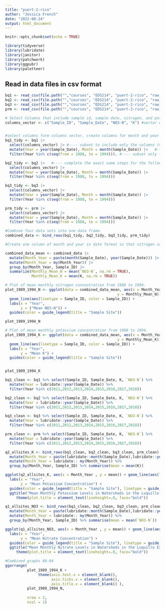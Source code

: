 ```yaml
---
title: "puert-2-rico"
author: "Jessica French"
date: "2022-08-24"
output: html_document
---
```


```r
knitr::opts_chunk$set(echo = TRUE)
```

```r
library(tidyverse)
library(lubridate)
library(janitor)
library(patchwork)
library(ggpubr)
library(paletteer)

```

## Read in data files in csv format 
```r
bq1 <- read_csv(file.path("","courses", "EDS214", "puert-2-rico", "raw_data", "QuebradaCuenca1-Bisley.csv"))
bq2 <- read_csv(file.path("","courses", "EDS214", "puert-2-rico", "raw_data", "QuebradaCuenca2-Bisley.csv"))
bq3 <- read_csv(file.path("","courses", "EDS214", "puert-2-rico", "raw_data", "QuebradaCuenca3-Bisley.csv"))
prm <- read_csv(file.path("","courses", "EDS214", "puert-2-rico", "raw_data", "RioMameyesPuenteRoto.csv"))
```


```r
# Select Columns that include sample id, sample date, nitrogen, and potassium concentration. 
columns_vector <- c("Sample_ID", "Sample_Date", "NO3-N", "K") #vector of columns to be kept. 


#select columns form columns vector, create columns for month and year and filter to rows that contain years 1988 to 1994. 
bq1_tidy <- bq1 |> 
  select(columns_vector) |> #---- subset to include only the columns (variables) we want
  mutate(Year = year(Sample_Date), Month = month(Sample_Date)) |>   #---- add a new column with year - month combination
  filter(Year %in% c(seq(from = 1988, to = 1994))). #---- subset only for rows in the time frame of interest

bq2_tidy <- bq2 |>   #---- complete the exact same steps for the following three data sets 
  select(columns_vector) |>      
  mutate(Year = year(Sample_Date), Month = month(Sample_Date)) |> 
  filter(Year %in% c(seq(from = 1988, to = 1994)))

bq3_tidy <- bq3 |> 
  select(columns_vector) |> 
  mutate(Year = year(Sample_Date), Month = month(Sample_Date)) |> 
  filter(Year %in% c(seq(from = 1988, to = 1994)))

prm_tidy <- prm |> 
  select(columns_vector) |> 
  mutate(Year = year(Sample_Date), Month = month(Sample_Date)) |> 
  filter(Year %in% c(seq(from = 1988, to = 1994)))

#Combine four data sets into one data frame. 
combined_data <- bind_rows(bq1_tidy, bq2_tidy, bq3_tidy, prm_tidy)

```

```r
#Create one column of month and year in date format so that nitrogen concentration can be summarized by month and year.

combined_data_mean <- combined_data |> 
  mutate(Month_Year = paste(month(Sample_Date), year(Sample_Date))) |> 
  mutate(Month_Year = my(Month_Year)) |> 
  group_by(Month_Year, Sample_ID) |> 
  summarize(Monthly_Mean_N = mean(`NO3-N`, na.rm = TRUE), 
            Monthly_Mean_K = mean(K, na.rm = TRUE))

```


```r
# Plot of mean monthly nitrogen concentration from 1988 to 1994. 
plot_1989_1994_N <- ggplot(data = combined_data_mean, aes(x = Month_Year,
                                                   y = Monthly_Mean_N)) +
  geom_line(aes(linetype = Sample_ID, color = Sample_ID)) +
  labs(x = "Year",
       y = ("Mean NO3-N")) +
  guides(color = guide_legend(title = "Sample Site"))

plot_1989_1994_N
```


```r
# Plot of mean monthly potassium concentration from 1988 to 1994. 
plot_1989_1994_K <- ggplot(data = combined_data_mean, aes(x = Month_Year,
                                                   y = Monthly_Mean_K)) +
  geom_line(aes(linetype = Sample_ID, color = Sample_ID)) +
  labs(x = "Year",
       y = "Mean K") +
  guides(color = guide_legend(title = "Sample Site"))


plot_1989_1994_K
```

```r


bq1_clean <- bq1 %>% select(Sample_ID, Sample_Date, K, `NO3-N`) %>% 
  mutate(Year = lubridate::year(Sample_Date)) %>% 
  filter(Year %in% c(2011,2012,2013,2014,2015,2016,2017,2018))

bq2_clean <- bq2 %>% select(Sample_ID, Sample_Date, K, `NO3-N`) %>% 
  mutate(Year = lubridate::year(Sample_Date)) %>% 
  filter(Year %in% c(2011,2012,2013,2014,2015,2016,2017,2018))

bq3_clean <- bq3 %>% select(Sample_ID, Sample_Date, K, `NO3-N`) %>% 
  mutate(Year = lubridate::year(Sample_Date)) %>% 
  filter(Year %in% c(2011,2012,2013,2014,2015,2016,2017,2018))

prm_clean <- prm %>% select(Sample_ID, Sample_Date, K, `NO3-N`) %>% 
  mutate(Year = lubridate::year(Sample_Date)) %>% 
  filter(Year %in% c(2011,2012,2013,2014,2015,2016,2017,2018))
```

```r
q2_allsites_K <- bind_rows(bq1_clean, bq2_clean, bq3_clean, prm_clean) %>% 
  mutate(Month_Year = paste(lubridate::month(Sample_Date),lubridate::year(Sample_Date))) %>% 
  mutate(Month_Year = lubridate:: my(Month_Year)) %>% 
  group_by(Month_Year, Sample_ID) %>% summarise(mean = mean(K))

ggplot(q2_allsites_K, aes(x = Month_Year , y = mean)) + geom_line(aes(linetype = Sample_ID,color = Sample_ID)) + scale_color_paletteer_d("fishualize::Koumansetta_rainfordi") + 
  labs(x = "Year",
       y = "Mean Potassium Concentration") +
  guides(color = guide_legend(title = "Sample Site"), linetype = guide_legend(title = "Sample Site")) +
  ggtitle("Mean Monthly Potassium Levels in Watersheds in the Luquillo Experimental Forest Before and After Hurricane Maria") + 
     theme(plot.title = element_text(lineheight=.8, face="bold"))
```

```r
q1_allsites_NO3 <- bind_rows(bq1_clean, bq2_clean, bq3_clean, prm_clean) %>% 
  mutate(Month_Year = paste(lubridate::month(Sample_Date),lubridate::year(Sample_Date))) %>% 
  mutate(Month_Year = lubridate:: my(Month_Year)) %>% 
  group_by(Month_Year, Sample_ID) %>% summarise(mean = mean(`NO3-N`))

ggplot(q1_allsites_NO3, aes(x = Month_Year , y = mean)) + geom_line(aes(linetype = Sample_ID,color = Sample_ID)) + scale_color_paletteer_d("fishualize::Koumansetta_rainfordi")  + 
  labs(x = "Year",
       y = "Mean Nitrate Concentration") +
  guides(color = guide_legend(title = "Sample Site"), linetype = guide_legend(title = "Sample Site"))  +
  ggtitle("Mean Monthly Nitrate Levels in Watersheds in the Luquillo Experimental Forest Before and After Hurricane Maria") + 
     theme(plot.title = element_text(lineheight=.8, face="bold"))
```


```r
#Combined graphs 88-94
ggarrange( 
          plot_1989_1994_K + 
               theme(axis.text.x = element_blank(),
                     axis.ticks.x = element_blank(),
                     axis.title.x = element_blank() ), 
          plot_1989_1994_N,
          
          nrow = 2,
          ncol = 1)
```

